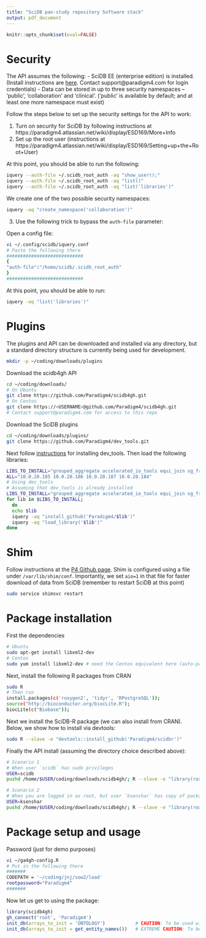 ```yaml
---
title: "SciDB pan-study repository Software stack"
output: pdf_document
---
```


```r
knitr::opts_chunk$set(eval=FALSE)
```

# Security

The API assumes the following:
- SciDB EE (enterprise edition) is installed. 
(Install instructions are [here](https://downloads.paradigm4.com/enterprise/16.9/SciDB-Installation-v16.9.pdf).
Contact support@paradigm4.com for login credentials)
- Data can be stored in up to three security namespaces -- 
'public', 'collaboration' and 'clinical'. ('public' is available 
by default; and at least one more namespace must exist)

Follow the steps below to set up the security settings for the API to work:

1. Turn on security for SciDB by following instructions at
https://paradigm4.atlassian.net/wiki/display/ESD169/More+Info
2. Set up the root user (instructions at 
https://paradigm4.atlassian.net/wiki/display/ESD169/Setting+up+the+Root+User)

At this point, you should be able to run the following:
```sh
iquery --auth-file ~/.scidb_root_auth -aq "show_user();"
iquery --auth-file ~/.scidb_root_auth -aq "list()"
iquery --auth-file ~/.scidb_root_auth -aq "list('libraries')"
```

We create one of the two possible security namespaces:
```sh
iquery -aq "create_namespace('collaboration')"
```

3. Use the following trick to bypass the `auth-file` parameter:

Open a config file:
```sh
vi ~/.config/scidb/iquery.conf
# Paste the following there
############################
{
"auth-file":"/home/scidb/.scidb_root_auth"
}
############################
```

At this point, you should be able to run:

```sh
iquery -aq "list('libraries')"
```

# Plugins

The plugins and API can be downloaded and installed via any directory, but a 
standard directory structure is currently being used for development.

```sh
mkdir -p ~/coding/downloads/plugins
```

Download the scidb4gh API
```sh
cd ~/coding/downloads/
# On Ubuntu
git clone https://github.com/Paradigm4/scidb4gh.git
# On Centos
git clone https://<USERNAME>@github.com/Paradigm4/scidb4gh.git
# Contact support@paradigm4.com for access to this repo
```

Download the SciDB plugins
```sh
cd ~/coding/downloads/plugins/
git clone https://github.com/Paradigm4/dev_tools.git
```

Next follow [instructions](https://github.com/Paradigm4/dev_tools)
for installing dev_tools. Then load the following libraries:

```sh
LIBS_TO_INSTALL="grouped_aggregate accelerated_io_tools equi_join sg_free_cross_between limit summarize"
ALL="10.0.20.185 10.0.20.186 10.0.20.187 10.0.20.184"
# Using dev_tools
# Assuming that dev_tools is already installed
LIBS_TO_INSTALL="grouped_aggregate accelerated_io_tools equi_join sg_free_cross_between limit summarize"
for lib in $LIBS_TO_INSTALL; 
  do
  echo $lib
  iquery -aq "install_github('Paradigm4/$lib')"
  iquery -aq "load_library('$lib')"
done
```

# Shim

Follow instructions at the [P4 Github page](https://github.com/paradigm4/shim). 
Shim is configured using a file under `/var/lib/shim/conf`. 
Importantly, we set `aio=1` in that file for faster download of data from SciDB 
(remember to restart SciDB at this point)

```sh
sudo service shimsvc restart
```

# Package installation

First the dependencies

```sh
# Ubuntu
sudo apt-get install libxml2-dev
# Centos
sudo yum install libxml2-dev # need the Centos equivalent here (auto-prompted by R roxgen2 install below)
```

Next, install the following R packages from CRAN
```sh
sudo R
# Then run
install.packages(c('roxygen2', 'tidyr', 'RPostgreSQL')); 
source("http://bioconductor.org/biocLite.R"); 
biocLite(c("Biobase")); 
```

Next we install the SciDB-R package (we can also install from CRAN). Below,
we show how to install via devtools:
```sh
sudo R --slave -e "devtools::install_github('Paradigm4/scidbr')"
```


Finally the API install (assuming the directory choice described above):

```sh
# Scenario 1
# When user `scidb` has sudo privileges
USER=scidb
pushd /home/$USER/coding/downloads/scidb4gh/; R --slave -e "library(roxygen2); roxygenize()" && cd .. && sudo R CMD build scidb4gh && sudo R CMD INSTALL scidb4gh_0.1.tar.gz ; popd

# Scenario 2
# When you are logged in as root, but user `ksenshar` has copy of package
USER=ksenshar
pushd /home/$USER/coding/downloads/scidb4gh/; R --slave -e "library(roxygen2); roxygenize()" && cd /home/$USER/coding/downloads/ && R CMD build scidb4gh && R CMD INSTALL scidb4gh_0.1.tar.gz; popd
```

# Package setup and usage

Password (just for demo purposes)

```sh
vi ~/ga4gh-config.R
# Put in the following there
#######
CODEPATH = '~/coding/jnj/sow2/load'
rootpassword="Paradigm4"
#######
```

Now let us get to using the package:

```R
library(scidb4gh)
gh_connect('root', 'Paradigm4')
init_db(arrays_to_init = 'ONTOLOGY')           # CAUTION: To be used with care by DB admin only
init_db(arrays_to_init = get_entity_names())   # EXTREME CAUTION: To be used with extreme care by DB admin only
```


